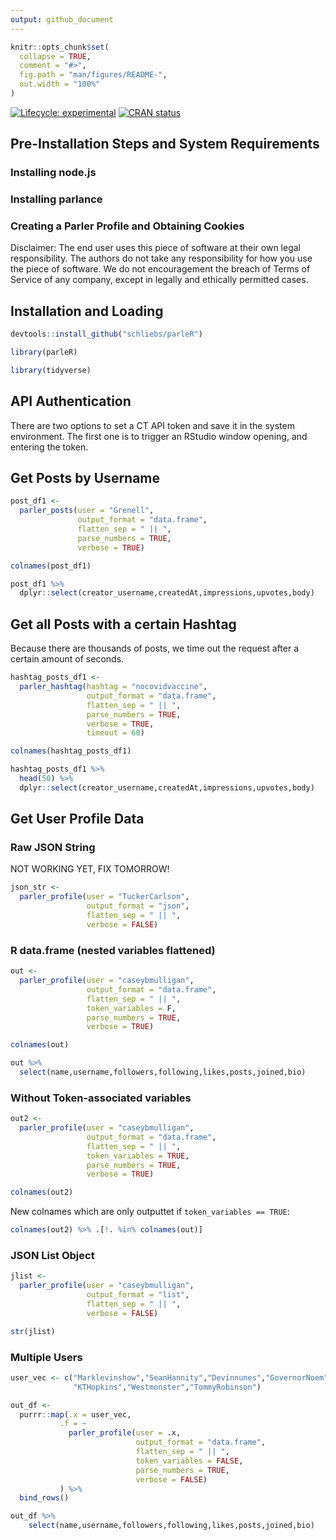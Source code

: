 ```yaml
---
output: github_document
---
```


<!-- README.md is generated from README.Rmd. Please edit that file -->

```r
knitr::opts_chunk$set(
  collapse = TRUE,
  comment = "#>",
  fig.path = "man/figures/README-",
  out.width = "100%"
)
```

<!-- badges: start -->
[![Lifecycle: experimental](https://img.shields.io/badge/lifecycle-experimental-orange.svg)](https://www.tidyverse.org/lifecycle/#experimental)
[![CRAN status](https://www.r-pkg.org/badges/version/ggecon)](https://CRAN.R-project.org/package=ggecon)
<!-- badges: end -->


## Pre-Installation Steps and System Requirements

### Installing node.js

### Installing parlance

### Creating a Parler Profile and Obtaining Cookies

Disclaimer: The end user uses this piece of software at their own legal responsibility. The authors do not take any responsibility for how you use the piece of software. We do not encouragement the breach of Terms of Service of any company, except in legally and ethically permitted cases. 

## Installation and Loading

```r
devtools::install_github("schliebs/parleR")
```

```r
library(parleR)
```

```r
library(tidyverse)
```


## API Authentication

There are two options to set a CT API token and save it in the system environment. The first one is to trigger an RStudio window opening, and entering the token.

## Get Posts by Username

```r
post_df1 <- 
  parler_posts(user = "Grenell",
               output_format = "data.frame",
               flatten_sep = " || ",
               parse_numbers = TRUE,
               verbose = TRUE)
```
```r
colnames(post_df1)
```

```r
post_df1 %>% 
  dplyr::select(creator_username,createdAt,impressions,upvotes,body)
```

## Get all Posts with a certain Hashtag

Because there are thousands of posts, we time out the request after a certain amount of seconds.

```r
hashtag_posts_df1 <- 
  parler_hashtag(hashtag = "nocovidvaccine",
                 output_format = "data.frame",
                 flatten_sep = " || ",
                 parse_numbers = TRUE,
                 verbose = TRUE,
                 timeout = 60)
```

```r
colnames(hashtag_posts_df1)
```

```r
hashtag_posts_df1 %>% 
  head(50) %>% 
  dplyr::select(creator_username,createdAt,impressions,upvotes,body)
```


## Get User Profile Data

### Raw JSON String

NOT WORKING YET, FIX TOMORROW!

```r
json_str <- 
  parler_profile(user = "TuckerCarlson",
                 output_format = "json",
                 flatten_sep = " || ",
                 verbose = FALSE)
```


### R data.frame (nested variables flattened)

```r
out <-
  parler_profile(user = "caseybmulligan",
                 output_format = "data.frame",
                 flatten_sep = " || ",
                 token_variables = F,
                 parse_numbers = TRUE,
                 verbose = TRUE)

```

```r
colnames(out)
```

```r
out %>% 
  select(name,username,followers,following,likes,posts,joined,bio)
```
### Without Token-associated variables 

```r
out2 <-
  parler_profile(user = "caseybmulligan",
                 output_format = "data.frame",
                 flatten_sep = " || ",
                 token_variables = TRUE,
                 parse_numbers = TRUE,
                 verbose = TRUE)
```

```r
colnames(out2)
```

New colnames which are only outputtet if `token_variables == TRUE`:

```r
colnames(out2) %>% .[!. %in% colnames(out)]
```

### JSON List Object

```r
jlist <- 
  parler_profile(user = "caseybmulligan",
                 output_format = "list",
                 flatten_sep = " || ",
                 verbose = FALSE)
```

```r
str(jlist)
```


### Multiple Users

```r
user_vec <- c("Marklevinshow","SeanHannity","Devinnunes","GovernorNoem",
              "KTHopkins","Westmonster","TommyRobinson")

out_df <- 
  purrr::map(.x = user_vec,
           .f = ~ 
             parler_profile(user = .x,
                            output_format = "data.frame",
                            flatten_sep = " || ",
                            token_variables = FALSE,
                            parse_numbers = TRUE,
                            verbose = FALSE)
           ) %>% 
  bind_rows()

```

```r
out_df %>% 
    select(name,username,followers,following,likes,posts,joined,bio)
```

